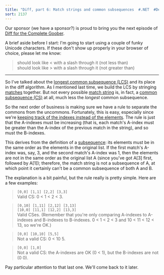 ```yaml
---
title: "Diff, part 6: Match strings and common subsequences  #.NET  #Delphi  #diff"
sort: 2137
---
```

Our sponsor (we have a sponsor?) is proud to bring you the next episode of <a href="http://blog.excastle.com/tag/diff/">Diff for the Complete Goober</a>.

A brief aside before I start: I'm going to start using a couple of funky Unicode characters. If these don't show up properly in your browser of choice, please let me know:

> <NotLT/> should look like &lt; with a slash through it (not less than)\
> <NotGT/> should look like &gt; with a slash through it (not greater than)

<hr/>

So I've talked about the <a href="http://blog.excastle.com/2005/03/29/diff-part-3-introducing-the-longest-common-subsequence/">longest common subsequence (LCS)</a>&nbsp;and its place in the diff algorithm. As I mentioned last time, we build the LCS by stringing <a href="http://blog.excastle.com/2005/03/31/diff-part-4-matches/">matches</a> together. But not every possible <a href="http://blog.excastle.com/2005/04/01/diff-part-5-match-strings/">match string</a> is, in fact, a <a href="http://blog.excastle.com/2005/03/29/diff-part-3-introducing-the-longest-common-subsequence/">common subsequence (CS)</a> at all, much less the <em>longest</em> common subsequence.

So the next order of business is making sure we have a rule to separate the commons from the uncommons. Fortunately, this is easy, especially since we're <a href="http://blog.excastle.com/2005/03/31/diff-part-4-matches/">keeping track of the indexes instead of the elements</a>. The rule is just that the A-indexes must be increasing (that is, each match's A-index must be greater than the A-index of the previous match in the string), and so must the B-indexes.

This derives from the definition of a <a href="http://blog.excastle.com/2005/03/29/diff-part-3-introducing-the-longest-common-subsequence/">subsequence</a>: its elements must be in the same order as the elements in the original list. If the first match's A-index was, say, 3, and the second match's A-index was 1, then the elements are not in the same order as the original list A (since you've got A[3] first, followed by A[1]); therefore, the match string is not a subsequence of A, at which point it certainly can't be a common subsequence of both A and B.

The explanation is a bit painful, but the rule really is pretty simple. Here are a few examples:

> `[0,0] [1,1] [2,2] [3,3]`\
> Valid CS: 0 &lt; 1 &lt; 2 &lt; 3.

> `[0,10] [1,11] [2,12] [3,13]`\
> `[10,0] [11,1] [12,2] [13,3]`\
> Valid CSes. (Remember that you're only comparing A-indexes to A-indexes and B-indexes to B-indexes. 0 &lt; 1 &lt; 2 &lt; 3 and 10 &lt; 11 &lt; 12 &lt; 13, so we're OK.)

> `[0,0] [10,10] [5,5]`\
> Not a valid CS: 0 &lt; 10 <NotLT/> 5.

> `[0,0] [1,0]`\
> Not a valid CS: the A-indexes are OK (0 &lt; 1), but the B-indexes are not (0 <NotLT/> 0).

Pay particular attention to that last one. We'll come back to it later.
